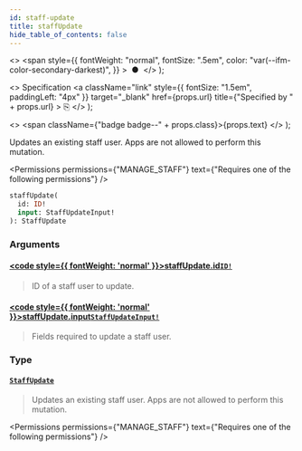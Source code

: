 ```yaml
---
id: staff-update
title: staffUpdate
hide_table_of_contents: false
---
```


  <>
    <span
      style={{
        fontWeight: "normal",
        fontSize: ".5em",
        color: "var(--ifm-color-secondary-darkest)",
      }}
    >
      &nbsp;●&nbsp;
    </span>
  </>
);

  <>
    Specification
    <a
      className="link"
      style={{ fontSize: "1.5em", paddingLeft: "4px" }}
      target="\_blank"
      href={props.url}
      title={"Specified by " + props.url}
    >
      ⎘
    </a>
  </>
);

  <>
    <span className={"badge badge--" + props.class}>{props.text}</span>
  </>
);

Updates an existing staff user. Apps are not allowed to perform this mutation.

<Permissions
  permissions={"MANAGE_STAFF"}
  text={"Requires one of the following permissions"}
/>

```graphql
staffUpdate(
  id: ID!
  input: StaffUpdateInput!
): StaffUpdate
```

### Arguments

#### [<code style={{ fontWeight: 'normal' }}>staffUpdate.<b>id</b></code>](#)<Bullet />[`ID!`](../../../api-reference/miscellaneous/scalars/id) <Badge class="secondary" text="non-null"/> <Badge class="secondary" text="scalar"/> <Badge class="secondary" text="miscellaneous"/>

> ID of a staff user to update.

#### [<code style={{ fontWeight: 'normal' }}>staffUpdate.<b>input</b></code>](#)<Bullet />[`StaffUpdateInput!`](../../../api-reference/users/inputs/staff-update-input) <Badge class="secondary" text="non-null"/> <Badge class="secondary" text="input"/> <Badge class="secondary" text="users"/>

> Fields required to update a staff user.

### Type

#### [`StaffUpdate`](../../../api-reference/users/objects/staff-update) <Badge class="secondary" text="object"/> <Badge class="secondary" text="users"/>

> Updates an existing staff user. Apps are not allowed to perform this mutation.

<Permissions
  permissions={"MANAGE_STAFF"}
  text={"Requires one of the following permissions"}
/>

>

